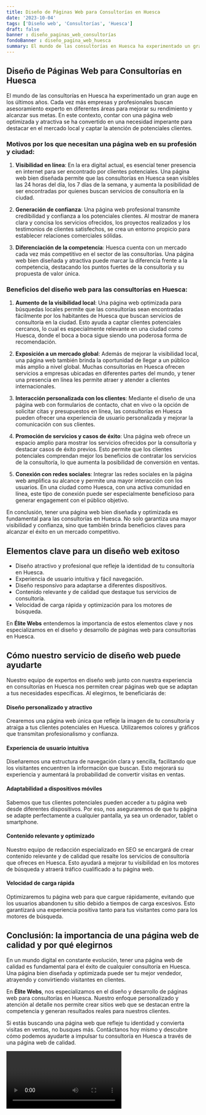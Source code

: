 ```yaml
---
title: Diseño de Páginas Web para Consultorías en Huesca
date: '2023-10-04'
tags: ['Diseño web', 'Consultorías', 'Huesca']
draft: false
banner : diseño_paginas_web_consultorías
fondoBanner : diseño_pagina_web_huesca
summary: El mundo de las consultorías en Huesca ha experimentado un gran auge en los últimos años. Cada vez más empresas y profesionales buscan asesoramiento experto en diferentes áreas para mejorar su rendimiento y alcanzar sus metas. En este contexto, contar con una página web optimizada y atractiva se ha convertido en una necesidad imperante para destacar en el mercado local y captar la atención de potenciales clientes.
---
```


## Diseño de Páginas Web para Consultorías en Huesca

El mundo de las consultorías en Huesca ha experimentado un gran auge en los últimos años. Cada vez más empresas y profesionales buscan asesoramiento experto en diferentes áreas para mejorar su rendimiento y alcanzar sus metas. En este contexto, contar con una página web optimizada y atractiva se ha convertido en una necesidad imperante para destacar en el mercado local y captar la atención de potenciales clientes.

### Motivos por los que necesitan una página web en su profesión y ciudad:

1. **Visibilidad en línea**: En la era digital actual, es esencial tener presencia en internet para ser encontrado por clientes potenciales. Una página web bien diseñada permite que las consultorías en Huesca sean visibles las 24 horas del día, los 7 días de la semana, y aumenta la posibilidad de ser encontradas por quienes buscan servicios de consultoría en la ciudad.

2. **Generación de confianza**: Una página web profesional transmite credibilidad y confianza a los potenciales clientes. Al mostrar de manera clara y concisa los servicios ofrecidos, los proyectos realizados y los testimonios de clientes satisfechos, se crea un entorno propicio para establecer relaciones comerciales sólidas.

3. **Diferenciación de la competencia**: Huesca cuenta con un mercado cada vez más competitivo en el sector de las consultorías. Una página web bien diseñada y atractiva puede marcar la diferencia frente a la competencia, destacando los puntos fuertes de la consultoría y su propuesta de valor única.

### Beneficios del diseño web para las consultorías en Huesca:

1. **Aumento de la visibilidad local**: Una página web optimizada para búsquedas locales permite que las consultorías sean encontradas fácilmente por los habitantes de Huesca que buscan servicios de consultoría en la ciudad. Esto ayuda a captar clientes potenciales cercanos, lo cual es especialmente relevante en una ciudad como Huesca, donde el boca a boca sigue siendo una poderosa forma de recomendación.

2. **Exposición a un mercado global**: Además de mejorar la visibilidad local, una página web también brinda la oportunidad de llegar a un público más amplio a nivel global. Muchas consultorías en Huesca ofrecen servicios a empresas ubicadas en diferentes partes del mundo, y tener una presencia en línea les permite atraer y atender a clientes internacionales.

3. **Interacción personalizada con los clientes**: Mediante el diseño de una página web con formularios de contacto, chat en vivo o la opción de solicitar citas y presupuestos en línea, las consultorías en Huesca pueden ofrecer una experiencia de usuario personalizada y mejorar la comunicación con sus clientes.

4. **Promoción de servicios y casos de éxito**: Una página web ofrece un espacio amplio para mostrar los servicios ofrecidos por la consultoría y destacar casos de éxito previos. Esto permite que los clientes potenciales comprendan mejor los beneficios de contratar los servicios de la consultoría, lo que aumenta la posibilidad de conversión en ventas.

5. **Conexión con redes sociales**: Integrar las redes sociales en la página web amplifica su alcance y permite una mayor interacción con los usuarios. En una ciudad como Huesca, con una activa comunidad en línea, este tipo de conexión puede ser especialmente beneficioso para generar engagement con el público objetivo.

En conclusión, tener una página web bien diseñada y optimizada es fundamental para las consultorías en Huesca. No solo garantiza una mayor visibilidad y confianza, sino que también brinda beneficios claves para alcanzar el éxito en un mercado competitivo.

<GifSeo />

<Cta />

## Elementos clave para un diseño web exitoso

- Diseño atractivo y profesional que refleje la identidad de tu consultoría en Huesca.
- Experiencia de usuario intuitiva y fácil navegación.
- Diseño responsivo para adaptarse a diferentes dispositivos.
- Contenido relevante y de calidad que destaque tus servicios de consultoría.
- Velocidad de carga rápida y optimización para los motores de búsqueda.

En **Élite Webs** entendemos la importancia de estos elementos clave y nos especializamos en el diseño y desarrollo de páginas web para consultorías en Huesca.

## Cómo nuestro servicio de diseño web puede ayudarte

Nuestro equipo de expertos en diseño web junto con nuestra experiencia en consultorías en Huesca nos permiten crear páginas web que se adaptan a tus necesidades específicas. Al elegirnos, te beneficiarás de:

#### Diseño personalizado y atractivo
Crearemos una página web única que refleje la imagen de tu consultoría y atraiga a tus clientes potenciales en Huesca. Utilizaremos colores y gráficos que transmitan profesionalismo y confianza.

#### Experiencia de usuario intuitiva
Diseñaremos una estructura de navegación clara y sencilla, facilitando que los visitantes encuentren la información que buscan. Esto mejorará su experiencia y aumentará la probabilidad de convertir visitas en ventas.

#### Adaptabilidad a dispositivos móviles
Sabemos que tus clientes potenciales pueden acceder a tu página web desde diferentes dispositivos. Por eso, nos aseguraremos de que tu página se adapte perfectamente a cualquier pantalla, ya sea un ordenador, tablet o smartphone.

#### Contenido relevante y optimizado
Nuestro equipo de redacción especializado en SEO se encargará de crear contenido relevante y de calidad que resalte los servicios de consultoría que ofreces en Huesca. Esto ayudará a mejorar tu visibilidad en los motores de búsqueda y atraerá tráfico cualificado a tu página web.

#### Velocidad de carga rápida
Optimizaremos tu página web para que cargue rápidamente, evitando que los usuarios abandonen tu sitio debido a tiempos de carga excesivos. Esto garantizará una experiencia positiva tanto para tus visitantes como para los motores de búsqueda.

## Conclusión: la importancia de una página web de calidad y por qué elegirnos

En un mundo digital en constante evolución, tener una página web de calidad es fundamental para el éxito de cualquier consultoría en Huesca. Una página bien diseñada y optimizada puede ser tu mejor vendedor, atrayendo y convirtiendo visitantes en clientes.

En **Élite Webs**, nos especializamos en el diseño y desarrollo de páginas web para consultorías en Huesca. Nuestro enfoque personalizado y atención al detalle nos permite crear sitios web que se destacan entre la competencia y generan resultados reales para nuestros clientes.

Si estás buscando una página web que refleje tu identidad y convierta visitas en ventas, no busques más. Contáctanos hoy mismo y descubre cómo podemos ayudarte a impulsar tu consultoría en Huesca a través de una página web de calidad.

<Video />

<CtaBot job='Consultorías' city='Huesca'/>

<Gmaps query='Huesca+españa+maps' />